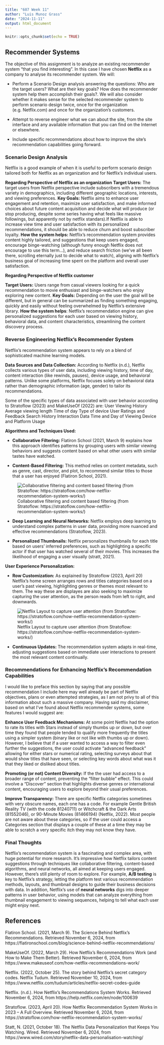 ---
title: "607 Week 11"
author: "Luis Munoz Grass"
date: "2024-11-11"
output: html_document
---

```{r setup, include=FALSE}
knitr::opts_chunk$set(echo = TRUE)
```

## Recommender Systems

The objective of this assignment is to analyze an existing recommender system "that you find interesting".
In this case I have chosen **Netflix** as a company to analyse its recommender system.
We will:

- Perform a Scenario Design analysis answering the questions: Who are the target users? What are their key goals? How does the recommender system help them accomplish their goals?. We will also consider whether it makes sense for the selected recommender system to perform scenario design twice, once for the organization (e.g. Netflix.com) and once for the organization's customers.

- Attempt to reverse engineer what we can about the site, from the site interface and any available information that you can find on the Internet or elsewhere.

- Include specific recommendations about how to improve the site's recommendation capabilities going forward.

### Scenario Design Analysis

Netflix is a good example of when it is useful to perform scenario design tailored both for Netflix as an organization and for Netflix’s individual users.

**Regarding Perspective of Netflix as an organization**
**Target Users:** The target users from Netflix perspective include subscribers with a tremendous variety in demographics, including different geographic locations, interests, and viewing preferences.
**Key Goals:** Netflix aims to enhance user engagement and retention, maximize user satisfaction, and make informed choices about future content acquisition and decide what will produce (or stop producing, despite some series having what feels like massive followings, but apparently not by netflix standars).If Netflix is able to increase view time and user satisfaction with its personalized recommendations, it should be able to reduce churn and boost subscriber loyalty.
**How the system helps:** Netflix’s recommendation system provides content highly tailored, and suggestions that keep users engaged, encourage binge-watching (although funny enough Netflix does not encourage to use this term...), and reduce search friction (we've all been there, scrolling eternally just to decide what to watch), aligning with Netflix's business goal of increasing time spent on the platform and overall user satisfaction.

**Regarding Perspective of Netflix customer**

**Target Users:** Users range from casual viewers looking for a quick recommendation to movie enthusiast and binge-watchers who enjoy exploring new content. 
**Key Goals:** Depending on the user the goal will be different, but in general can be summarized as finding something engaging, quickly and easily without feeling overwhelmed by Netflix's extensive library. 
**How the system helps**:  Netflix’s recommendation engine can give personalized suggestions for each user based on viewing history, behavioral data, and content characteristics, streamlining the content discovery process. 

### Reverse Engineering Netflix’s Recommender System
Netflix’s recommendation system appears to rely on a blend of sophisticated machine learning models.

**Data Sources and Data Collection:** According to Netflix (n.d.), Netflix collects various types of user data, including viewing history, time of day, content interaction (like rewinds, pauses), device usage, and behavioral patterns. Unlike some platforms, Netflix focuses solely on behavioral data rather than demographic information (age, gender) to tailor its recommendations.

Some of the specific types of data associated with user behavior according to Stratoflow (2023) and MakeUseOf (2022) are:
User Viewing History
Average viewing length
Time of day
Type of device
User Ratings and Feedback
Search History
Interaction Data
Time and Day of Viewing
Device and Platform Usage

**Algorithms and Techniques Used:**

- **Collaborative Filtering:** Flatiron School (2021, March 9) explains how this approach identifies patterns by grouping users with similar viewing behaviors and suggests content based on what other users with similar tastes have watched.

- **Content-Based Filtering:** This method relies on content metadata, such as genre, cast, director, and plot, to recommend similar titles to those that a user has enjoyed (Flatiron School, 2021).

![Collaborative filtering and content based filtering (from Stratoflow: https://stratoflow.com/how-netflix-recommendation-system-works/)](C:/Users/lucho/OneDrive/Documents/607/data/Viewed-2.png)

- **Deep Learning and Neural Networks:** Netflix employs deep learning to understand complex patterns in user data, providing more nuanced and effective recommendations (Stratoflow, 2023).

- **Personalized Thumbnails:** Netflix personalizes thumbnails for each title based on users’ inferred preferences, such as highlighting a specific actor if that user has watched several of their movies. This increases the likelihood of engaging a user visually (stratt, 2021).

**User Experience Personalization:**

- **Row Customization:** As explained by Stratoflow (2023, April 20) Netflix’s home screen arranges rows and titles categories based on a user’s past viewing, highlighting genres or themes most relevant to them. The way these are displayes are also seeking to maximize capturing the user attention, as the person reads from left to right, and downwards. 

![Netflix Layout to capture user attention (from Stratoflow: https://stratoflow.com/how-netflix-recommendation-system-works/)](C:/Users/lucho/OneDrive/Documents/607/data/netflixrecommendations.png)

- **Continuous Updates:** The recommendation system adapts in real-time, adjusting suggestions based on immediate user interactions to present the most relevant content continually.


### Recommendations for Enhancing Netflix's Recommendation Capabilities

I would like to preface this section by saying that any possible recommendation I include here may well already be part of Netflix objectives, plans or even attempted strategies, as I am not privy to all of this information about such a massive company.
Having said my disclaimer, based on what I've found about Netflix recommender systems, some features I would suggest are:

**Enhance User Feedback Mechanisms:** At some point Netflix had the option to rate its titles with Stars instead of simply thumbs up or down, but over time they found that people tended to qualify more frequently the titles using a simpler system (binary like or not like with thumbs up or down). However, I believe that if a user wanted to access a way to filter even further the suggestions, the user could activate "advanced feedback" allowing for either stars or numerical rating, selecting surveys about that would show titles that have seen, or selecting key words about what was it that they liked or disliked about titles.

**Promoting (or not) Content Diversity:** If the the user had access to a broader range of content, preventing the "filter bubble" effect. This could involve a "Discover" section that highlights diverse genres or international content, encouraging users to explore beyond their usual preferences. 

**Improve Transparency:** There are specific Netflix categories sometimes with very obscure names, each one has a code. For example Gentle British Reality TV (with the code 81240711) or Witchcraft & the Dark Arts (81552046), or 90-Minute Movies (81466194) (Netflix, 2022). Most people are not aware about these categories, so if the user could access a Categories section that displays a couple of these at a time they may be able to scratch a very specific itch they may not know they have.

### Final Thoughts
Netflix’s recommendation system is a fascinating and complex area, with huge potential for more research. It’s impressive how Netflix tailors content suggestions through techniques like collaborative filtering, content-based algorithms, and neural networks, all aimed at keeping users engaged. However, there’s still plenty of room to explore.
For example, **A/B testing** is key to Netflix’s strategy, letting the platform test various recommendation methods, layouts, and thumbnail designs to guide their business decisions with data. In addition, Netflix’s use of **neural networks** digs into deeper patterns in user behavior, using models that can analyze everything from thumbnail engagement to viewing sequences, helping to tell what each user might enjoy next.

## References

Flatiron School. (2021, March 9). The Science Behind Netflix’s Recommendations. Retrieved November 6, 2024, from https://flatironschool.com/blog/science-behind-netflix-recommendations/

MakeUseOf. (2022, March 29). How Netflix's Recommendations Work (and How to Make Them Better). Retrieved November 6, 2024, from https://www.makeuseof.com/how-netflix-recommendations-work/

Netflix. (2022, October 25). The story behind Netflix’s secret category codes. Netflix Tudum. Retrieved November 10, 2024, from https://www.netflix.com/tudum/articles/netflix-secret-codes-guide

Netflix. (n.d.). How Netflix’s Recommendations System Works. Retrieved November 6, 2024, from https://help.netflix.com/en/node/100639 

Stratoflow. (2023, April 20). How Netflix Recommendation System Works in 2023 – A Full Overview. Retrieved November 6, 2024, from https://stratoflow.com/how-netflix-recommendation-system-works/

Statt, N. (2021, October 18). The Netflix Data Personalization that Keeps You Watching. Wired. Retrieved November 6, 2024, from https://www.wired.com/story/netflix-data-personalisation-watching/

